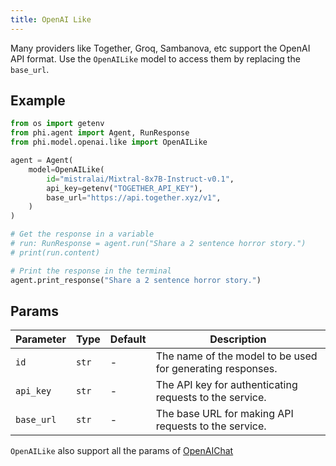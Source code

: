 ```yaml
---
title: OpenAI Like
---
```


Many providers like Together, Groq, Sambanova, etc support the OpenAI API format. Use the `OpenAILike` model to access them by replacing the `base_url`.

## Example

<CodeGroup>

```python agent.py
from os import getenv
from phi.agent import Agent, RunResponse
from phi.model.openai.like import OpenAILike

agent = Agent(
    model=OpenAILike(
        id="mistralai/Mixtral-8x7B-Instruct-v0.1",
        api_key=getenv("TOGETHER_API_KEY"),
        base_url="https://api.together.xyz/v1",
    )
)

# Get the response in a variable
# run: RunResponse = agent.run("Share a 2 sentence horror story.")
# print(run.content)

# Print the response in the terminal
agent.print_response("Share a 2 sentence horror story.")
```

</CodeGroup>

## Params

| Parameter | Type | Default | Description |
|-----------|------|---------|-------------|
| `id` | `str` | - | The name of the model to be used for generating responses. |
| `api_key` | `str` | - | The API key for authenticating requests to the service. |
| `base_url` | `str` | - | The base URL for making API requests to the service. |

`OpenAILike` also support all the params of [OpenAIChat](/models/openai)
